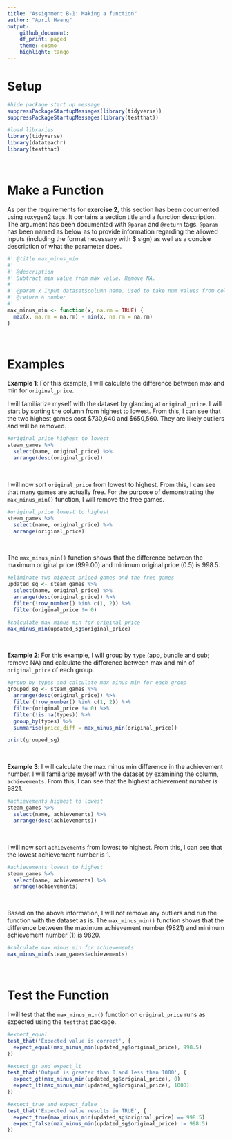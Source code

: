 ```yaml
---
title: "Assignment B-1: Making a function"
author: "April Hwang"
output: 
    github_document:
    df_print: paged
    theme: cosmo
    highlight: tango
---
```


# Setup

```r
#hide package start up message
suppressPackageStartupMessages(library(tidyverse)) 
suppressPackageStartupMessages(library(testthat)) 

#load libraries
library(tidyverse)
library(datateachr) 
library(testthat)
```

<br>

# Make a Function

As per the requirements for **exercise 2**, this section has been documented using roxygen2 tags. It contains a section title and a function description. The argument has been documented with `@param` and `@return` tags. `@param` has been named as below as to provide information regarding the allowed inputs (including the format necessary with $ sign) as well as a concise description of what the parameter does.

```r
#' @title max_minus_min
#' 
#' @description
#' Subtract min value from max value. Remove NA.
#' 
#' @param x Input dataset$column name. Used to take num values from column
#' @return A number
#' 
max_minus_min <- function(x, na.rm = TRUE) {
  max(x, na.rm = na.rm) - min(x, na.rm = na.rm)
}
```

<br>

# Examples

**Example 1**: For this example, I will calculate the difference between max and min for `original_price`. 

I will familiarize myself with the dataset by glancing at `original_price`. I will start by sorting the column from highest to lowest. From this, I can see that the two highest games cost $730,640 and $650,560. They are likely outliers and will be removed.

```r
#original_price highest to lowest
steam_games %>%
  select(name, original_price) %>%
  arrange(desc(original_price))
```

<br>

I will now sort `original_price` from lowest to highest. From this, I can see that many games are actually free. For the purpose of demonstrating the `max_minus_min()` function, I will remove the free games.

```r
#original_price lowest to highest
steam_games %>%
  select(name, original_price) %>%
  arrange(original_price)
```

<br>

The `max_minus_min()` function shows that the difference between the maximum original price (999.00) and minimum original price (0.5) is 998.5.

```r
#eliminate two highest priced games and the free games
updated_sg <- steam_games %>%
  select(name, original_price) %>%
  arrange(desc(original_price)) %>%
  filter(!row_number() %in% c(1, 2)) %>%
  filter(original_price != 0)

#calculate max minus min for original price
max_minus_min(updated_sg$original_price)
``` 

<br>

**Example 2**: For this example, I will group by `type` (app, bundle and sub; remove NA) and calculate the difference between max and min of `original_price` of each group. 

```r
#group by types and calculate max minus min for each group
grouped_sg <- steam_games %>%
  arrange(desc(original_price)) %>%
  filter(!row_number() %in% c(1, 2)) %>%
  filter(original_price != 0) %>%
  filter(!is.na(types)) %>%
  group_by(types) %>%
  summarise(price_diff = max_minus_min(original_price))

print(grouped_sg)
```

<br>

**Example 3**: I will calculate the max minus min difference in the achievement number. I will familiarize myself with the dataset by examining the column,  `achievements`. From this, I can see that the highest achievement number is 9821.

```r
#achievements highest to lowest
steam_games %>%
  select(name, achievements) %>%
  arrange(desc(achievements))
```

<br>

I will now sort `achievements` from lowest to highest. From this, I can see that the lowest achievement number is 1.

```r
#achievements lowest to highest
steam_games %>%
  select(name, achievements) %>%
  arrange(achievements)
```

<br>

Based on the above information, I will not remove any outliers and run the function with the dataset as is. The `max_minus_min()` function shows that the difference between the maximum achievement number (9821) and minimum achievement number (1) is 9820.

```r
#calculate max minus min for achievements
max_minus_min(steam_games$achievements)
```

<br>

# Test the Function

I will test that the `max_minus_min()` function on `original_price` runs as expected using the `testthat` package.

```r
#expect_equal
test_that('Expected value is correct', {
  expect_equal(max_minus_min(updated_sg$original_price), 998.5)
})

#expect_gt and expect_lt
test_that('Output is greater than 0 and less than 1000', {
  expect_gt(max_minus_min(updated_sg$original_price), 0)
  expect_lt(max_minus_min(updated_sg$original_price), 1000)
})

#expect_true and expect_false
test_that('Expected value results in TRUE', {
  expect_true(max_minus_min(updated_sg$original_price) == 998.5)
  expect_false(max_minus_min(updated_sg$original_price) != 998.5)
})
```


